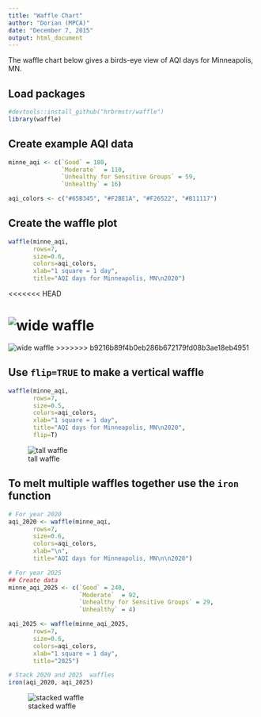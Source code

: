 ```yaml
---
title: "Waffle Chart"
author: "Dorian (MPCA)"
date: "December 7, 2015"
output: html_document
---
```

  

The waffle chart below gives a birds-eye view of AQI days for Minneapolis, MN.

## Load packages
```r
#devtools::install_github("hrbrmstr/waffle")
library(waffle)
```

## Create example AQI data
```r

minne_aqi <- c(`Good` = 180, 
               `Moderate`  = 110, 
               `Unhealthy for Sensitive Groups` = 59, 
               `Unhealthy` = 16)

aqi_colors <- c("#65B345", "#F2BE1A", "#F26522", "#B11117")
```

## Create the waffle plot
```r
waffle(minne_aqi, 
       rows=7, 
       size=0.6, 
       colors=aqi_colors,
       xlab="1 square = 1 day",
       title="AQI days for Minneapolis, MN\n2020")
``` 

<<<<<<< HEAD

![wide waffle](images/waffle_wide.png)
=======
![wide waffle](http://github.com/LADCO/chart-gallery/R/visuals/images/waffle_wide.svg)
>>>>>>> b9216b89f4b0eb286b672179fd08b3ae18eb4951

## Use `flip=TRUE` to make a vertical waffle
```r
waffle(minne_aqi, 
       rows=7, 
       size=0.5, 
       colors=aqi_colors,
       xlab="1 square = 1 day",
       title="AQI days for Minneapolis, MN\n2020",
       flip=T)
```

![tall waffle](images/waffle_tall.png)

## To melt multiple waffles together use the `iron` function

```r
# For year 2020
aqi_2020 <- waffle(minne_aqi, 
       rows=7, 
       size=0.6, 
       colors=aqi_colors,
       xlab="\n",
       title="AQI days for Minneapolis, MN\n\n2020")

# For year 2025
## Create data
minne_aqi_2025 <- c(`Good` = 240, 
                    `Moderate`  = 92, 
                    `Unhealthy for Sensitive Groups` = 29, 
                    `Unhealthy` = 4)

aqi_2025 <- waffle(minne_aqi_2025, 
       rows=7, 
       size=0.6, 
       colors=aqi_colors,
       xlab="1 square = 1 day",
       title="2025")

# Stack 2020 and 2025  waffles
iron(aqi_2020, aqi_2025)
````` 

![stacked waffle](images/waffle_stack.png)


